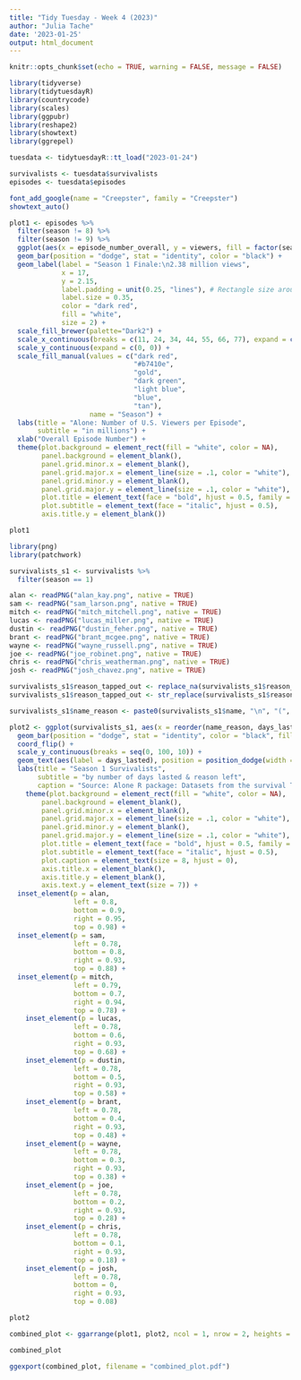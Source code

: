 ```yaml
---
title: "Tidy Tuesday - Week 4 (2023)"
author: "Julia Tache"
date: '2023-01-25'
output: html_document
---
```


```r
knitr::opts_chunk$set(echo = TRUE, warning = FALSE, message = FALSE)
```

```r

library(tidyverse)
library(tidytuesdayR)
library(countrycode)
library(scales)
library(ggpubr)
library(reshape2)
library(showtext)
library(ggrepel)

tuesdata <- tidytuesdayR::tt_load("2023-01-24")

survivalists <- tuesdata$survivalists
episodes <- tuesdata$episodes

```


```r

font_add_google(name = "Creepster", family = "Creepster")
showtext_auto()

plot1 <- episodes %>%
  filter(season != 8) %>%
  filter(season != 9) %>%
  ggplot(aes(x = episode_number_overall, y = viewers, fill = factor(season))) + 
  geom_bar(position = "dodge", stat = "identity", color = "black") +
  geom_label(label = "Season 1 Finale:\n2.38 million views",
             x = 17,
             y = 2.15,
             label.padding = unit(0.25, "lines"), # Rectangle size around label
             label.size = 0.35,
             color = "dark red",
             fill = "white",
             size = 2) +
  scale_fill_brewer(palette="Dark2") +
  scale_x_continuous(breaks = c(11, 24, 34, 44, 55, 66, 77), expand = c(0, 0)) +
  scale_y_continuous(expand = c(0, 0)) +
  scale_fill_manual(values = c("dark red", 
                               "#b7410e", 
                               "gold", 
                               "dark green", 
                               "light blue", 
                               "blue", 
                               "tan"),
                    name = "Season") +
  labs(title = "Alone: Number of U.S. Viewers per Episode",
       subtitle = "in millions") +
  xlab("Overall Episode Number") +
  theme(plot.background = element_rect(fill = "white", color = NA),
        panel.background = element_blank(),
        panel.grid.minor.x = element_blank(),
        panel.grid.major.x = element_line(size = .1, color = "white"),
        panel.grid.minor.y = element_blank(),
        panel.grid.major.y = element_line(size = .1, color = "white"),
        plot.title = element_text(face = "bold", hjust = 0.5, family = "Creepster", size = 20),
        plot.subtitle = element_text(face = "italic", hjust = 0.5),
        axis.title.y = element_blank())

plot1

```


```r

library(png)
library(patchwork)

survivalists_s1 <- survivalists %>%
  filter(season == 1)

alan <- readPNG("alan_kay.png", native = TRUE)
sam <- readPNG("sam_larson.png", native = TRUE)
mitch <- readPNG("mitch_mitchell.png", native = TRUE)
lucas <- readPNG("lucas_miller.png", native = TRUE)
dustin <- readPNG("dustin_feher.png", native = TRUE)
brant <- readPNG("brant_mcgee.png", native = TRUE)
wayne <- readPNG("wayne_russell.png", native = TRUE)
joe <- readPNG("joe_robinet.png", native = TRUE)
chris <- readPNG("chris_weatherman.png", native = TRUE)
josh <- readPNG("josh_chavez.png", native = TRUE)

survivalists_s1$reason_tapped_out <- replace_na(survivalists_s1$reason_tapped_out, "Winner")
survivalists_s1$reason_tapped_out <- str_replace(survivalists_s1$reason_tapped_out, "Realized he should actually be around for his mother's cancer", "Mother has cancer")

survivalists_s1$name_reason <- paste0(survivalists_s1$name, "\n", "(", survivalists_s1$reason_tapped_out, ")")

plot2 <- ggplot(survivalists_s1, aes(x = reorder(name_reason, days_lasted), y = days_lasted)) +
  geom_bar(position = "dodge", stat = "identity", color = "black", fill = "white") +
  coord_flip() +
  scale_y_continuous(breaks = seq(0, 100, 10)) +
  geom_text(aes(label = days_lasted), position = position_dodge(width = 0.75), vjust = 0.5, hjust = -0.3) +
  labs(title = "Season 1 Survivalists",
       subtitle = "by number of days lasted & reason left",
       caption = "Source: Alone R package: Datasets from the survival TV series | github: julia-tache | Jan 24th, 2023") +
    theme(plot.background = element_rect(fill = "white", color = NA),
        panel.background = element_blank(),
        panel.grid.minor.x = element_blank(),
        panel.grid.major.x = element_line(size = .1, color = "white"),
        panel.grid.minor.y = element_blank(),
        panel.grid.major.y = element_line(size = .1, color = "white"),
        plot.title = element_text(face = "bold", hjust = 0.5, family = "Creepster", size = 20),
        plot.subtitle = element_text(face = "italic", hjust = 0.5),
        plot.caption = element_text(size = 8, hjust = 0),
        axis.title.x = element_blank(),
        axis.title.y = element_blank(),
        axis.text.y = element_text(size = 7)) +
  inset_element(p = alan,
                left = 0.8,
                bottom = 0.9,
                right = 0.95,
                top = 0.98) +
  inset_element(p = sam,
                left = 0.78,
                bottom = 0.8,
                right = 0.93,
                top = 0.88) +
  inset_element(p = mitch,
                left = 0.79,
                bottom = 0.7,
                right = 0.94,
                top = 0.78) +
    inset_element(p = lucas,
                left = 0.78,
                bottom = 0.6,
                right = 0.93,
                top = 0.68) +
    inset_element(p = dustin,
                left = 0.78,
                bottom = 0.5,
                right = 0.93,
                top = 0.58) +
    inset_element(p = brant,
                left = 0.78,
                bottom = 0.4,
                right = 0.93,
                top = 0.48) +
    inset_element(p = wayne,
                left = 0.78,
                bottom = 0.3,
                right = 0.93,
                top = 0.38) +
    inset_element(p = joe,
                left = 0.78,
                bottom = 0.2,
                right = 0.93,
                top = 0.28) +
    inset_element(p = chris,
                left = 0.78,
                bottom = 0.1,
                right = 0.93,
                top = 0.18) +
    inset_element(p = josh,
                left = 0.78,
                bottom = 0,
                right = 0.93,
                top = 0.08)

plot2

```

```r

combined_plot <- ggarrange(plot1, plot2, ncol = 1, nrow = 2, heights = c(9, 9), widths = c(10, 10), align = "v")

combined_plot

ggexport(combined_plot, filename = "combined_plot.pdf")

```

